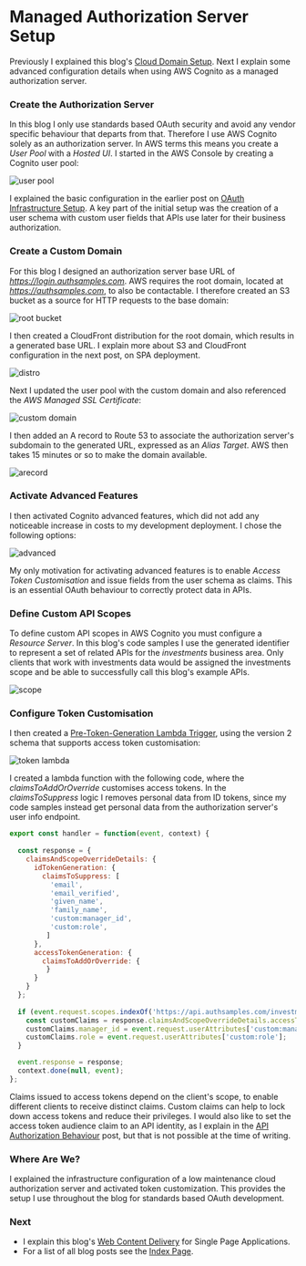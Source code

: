# Managed Authorization Server Setup

Previously I explained this blog's <a href='cloud-domain-setup.mdx'>Cloud Domain Setup</a>. Next I explain some advanced configuration details when using AWS Cognito as a managed authorization server.

### Create the Authorization Server

In this blog I only use standards based OAuth security and avoid any vendor specific behaviour that departs from that. Therefore I use AWS Cognito solely as an authorization server. In AWS terms this means you create a *User Pool* with a *Hosted UI*. I started in the AWS Console by creating a Cognito user pool:

![user pool](../images/600/user-pool.jpg)

I explained the basic configuration in the earlier post on <a href='oauth-infrastructure-setup.mdx'>OAuth Infrastructure Setup</a>. A key part of the initial setup was the creation of a user schema with custom user fields that APIs use later for their business authorization.

### Create a Custom Domain

For this blog I designed an authorization server base URL of *https://login.authsamples.com*. AWS requires the root domain, located at *https://authsamples.com*, to also be contactable. I therefore created an S3 bucket as a source for HTTP requests to the base domain:

![root bucket](../images/600/root-bucket.jpg)

I then created a CloudFront distribution for the root domain, which results in a generated base URL. I explain more about S3 and CloudFront configuration in the next post, on SPA deployment.

![distro](../images/600/distro.jpg)

Next I updated the user pool with the custom domain and also referenced the *AWS Managed SSL Certificate*:

![custom domain](../images/600/custom-domain.jpg)

I then added an A record to Route 53 to associate the authorization server's subdomain to the generated URL, expressed as an *Alias Target*. AWS then takes 15 minutes or so to make the domain available.

![arecord](../images/600/arecord.jpg)

### Activate Advanced Features

I then activated Cognito advanced features, which did not add any noticeable increase in costs to my development deployment. I chose the following options:

![advanced](../images/600/advanced.jpg)

My only motivation for activating advanced features is to enable *Access Token Customisation* and issue fields from the user schema as claims. This is an essential OAuth behaviour to correctly protect data in APIs.

### Define Custom API Scopes

To define custom API scopes in AWS Cognito you must configure a *Resource Server*. In this blog's code samples I use the generated identifier to represent a set of related APIs for the *investments* business area. Only clients that work with investments data would be assigned the investments scope and be able to successfully call this blog's example APIs.

![scope](../images/600/scope.jpg)

### Configure Token Customisation

I then created a [Pre-Token-Generation Lambda Trigger](https://docs.aws.amazon.com/cognito/latest/developerguide/user-pool-lambda-pre-token-generation.html), using the version 2 schema that supports access token customisation:

![token lambda](../images/600/token-lambda.jpg)

I created a lambda function with the following code, where the *claimsToAddOrOverride* customises access tokens. In the *claimsToSuppress* logic I removes personal data from ID tokens, since my code samples instead get personal data from the authorization server's user info endpoint.

```javascript
export const handler = function(event, context) {
  
  const response = {
    claimsAndScopeOverrideDetails: {
      idTokenGeneration: {
        claimsToSuppress: [
          'email',
          'email_verified',
          'given_name',
          'family_name',
          'custom:manager_id',
          'custom:role',
    	 ]
      },
      accessTokenGeneration: {
        claimsToAddOrOverride: {
    	 }
      }
    }
  };
  
  if (event.request.scopes.indexOf('https://api.authsamples.com/investments') !== -1) {
    const customClaims = response.claimsAndScopeOverrideDetails.accessTokenGeneration.claimsToAddOrOverride;
    customClaims.manager_id = event.request.userAttributes['custom:manager_id'];
    customClaims.role = event.request.userAttributes['custom:role'];
  }

  event.response = response;
  context.done(null, event);
};
```

Claims issued to access tokens depend on the client's scope, to enable different clients to receive distinct claims. Custom claims can help to lock down access tokens and reduce their privileges. I would also like to set the access token audience claim to an API identity, as I explain in the <a href='api-authorization-design.mdx'>API Authorization Behaviour</a> post, but that is not possible at the time of writing.

### Where Are We?

I explained the infrastructure configuration of a low maintenance cloud authorization server and activated token customization. This provides the setup I use throughout the blog for standards based OAuth development.

### Next

- I explain this blog's <a href='cdn-static-content-delivery.mdx'>Web Content Delivery</a> for Single Page Applications.
- For a list of all blog posts see the <a href='index.mdx'>Index Page</a>.